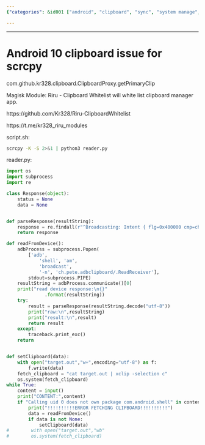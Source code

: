 ```yaml
---
{"categories": &id001 ["android", "clipboard", "sync", "system manage", "tweaks"], "category": "Clipboard issue in Android 10", "date": "2023-12-22 23:52:59", "description": "This article explains how to resolve the Android 10 clipboard issue in scrcpy by utilizing Riru's Clipboard Whitelist module and incorporating the '-K' flag with Python's reader.py script, allowing compatibility with specific clipboard manager apps.", "tags": *id001, "title": "Android 10 clipboard issue for scrcpy"}

---
```


------

# Android 10 clipboard issue for scrcpy

com.github.kr328.clipboard.ClipboardProxy.getPrimaryClip

Magisk Module:
Riru - Clipboard Whitelist
will white list clipboard manager app.

https://github.com/Kr328/Riru-ClipboardWhitelist

https://t.me/kr328_riru_modules

script.sh:
```bash
scrcpy -K -S 2>&1 | python3 reader.py
```

reader.py:
```python
import os
import subprocess
import re

class Response(object):
    status = None
    data = None


def parseResponse(resultString):
    response = re.findall(r"^Broadcasting: Intent { flg=0x400000 cmp=ch.pete.adbclipboard/.ReadReceiver }\nBroadcast completed: result=-1, data=\"((.*\n?)+)\"$",resultString)[0][0]
    return response

def readFromDevice():
    adbProcess = subprocess.Popen(
        ['adb',
            'shell', 'am',
            'broadcast',
            '-n', 'ch.pete.adbclipboard/.ReadReceiver'],
        stdout=subprocess.PIPE)
    resultString = adbProcess.communicate()[0]
    print("read device response:\n{}"
              .format(resultString))
    try:
        result = parseResponse(resultString.decode("utf-8"))
        print("raw:\n",resultString)
        print("result:\n",result)
        return result
    except:
        traceback.print_exc()
    return


def setClipboard(data):
    with open("target.out","w+",encoding="utf-8") as f:
        f.write(data)
    fetch_clipboard = "cat target.out | xclip -selection c" 
    os.system(fetch_clipboard)
while True:
    content = input()
    print("CONTENT:",content)
    if "Calling uid 0 does not own package com.android.shell" in content:
        print("!!!!!!!!!!ERROR FETCHING CLIPBOARD!!!!!!!!!!")
        data = readFromDevice()
        if data is not None:
            setClipboard(data)
#        with open("target.out","wb"
#        os.system(fetch_clipboard)
```


